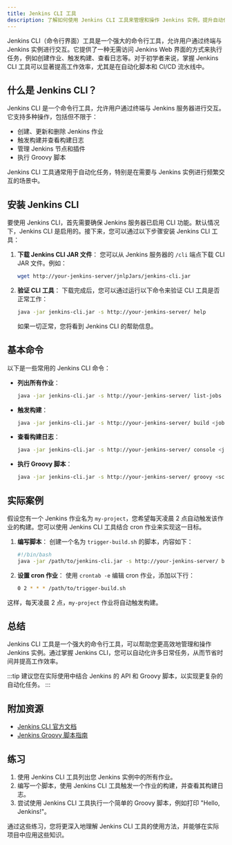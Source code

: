 ```yaml
---
title: Jenkins CLI 工具
description: 了解如何使用 Jenkins CLI 工具来管理和操作 Jenkins 实例，提升自动化效率。
---
```


Jenkins CLI（命令行界面）工具是一个强大的命令行工具，允许用户通过终端与 Jenkins 实例进行交互。它提供了一种无需访问 Jenkins Web 界面的方式来执行任务，例如创建作业、触发构建、查看日志等。对于初学者来说，掌握 Jenkins CLI 工具可以显著提高工作效率，尤其是在自动化脚本和 CI/CD 流水线中。

## 什么是 Jenkins CLI？

Jenkins CLI 是一个命令行工具，允许用户通过终端与 Jenkins 服务器进行交互。它支持多种操作，包括但不限于：

- 创建、更新和删除 Jenkins 作业
- 触发构建并查看构建日志
- 管理 Jenkins 节点和插件
- 执行 Groovy 脚本

Jenkins CLI 工具通常用于自动化任务，特别是在需要与 Jenkins 实例进行频繁交互的场景中。

## 安装 Jenkins CLI

要使用 Jenkins CLI，首先需要确保 Jenkins 服务器已启用 CLI 功能。默认情况下，Jenkins CLI 是启用的。接下来，您可以通过以下步骤安装 Jenkins CLI 工具：

1. **下载 Jenkins CLI JAR 文件**：
   您可以从 Jenkins 服务器的 `/cli` 端点下载 CLI JAR 文件。例如：
   ```bash
   wget http://your-jenkins-server/jnlpJars/jenkins-cli.jar
   ```

2. **验证 CLI 工具**：
   下载完成后，您可以通过运行以下命令来验证 CLI 工具是否正常工作：
   ```bash
   java -jar jenkins-cli.jar -s http://your-jenkins-server/ help
   ```
   如果一切正常，您将看到 Jenkins CLI 的帮助信息。

## 基本命令

以下是一些常用的 Jenkins CLI 命令：

- **列出所有作业**：
  ```bash
  java -jar jenkins-cli.jar -s http://your-jenkins-server/ list-jobs
  ```

- **触发构建**：
  ```bash
  java -jar jenkins-cli.jar -s http://your-jenkins-server/ build <job-name>
  ```

- **查看构建日志**：
  ```bash
  java -jar jenkins-cli.jar -s http://your-jenkins-server/ console <job-name> <build-number>
  ```

- **执行 Groovy 脚本**：
  ```bash
  java -jar jenkins-cli.jar -s http://your-jenkins-server/ groovy <script-file>
  ```

## 实际案例

假设您有一个 Jenkins 作业名为 `my-project`，您希望每天凌晨 2 点自动触发该作业的构建。您可以使用 Jenkins CLI 工具结合 cron 作业来实现这一目标。

1. **编写脚本**：
   创建一个名为 `trigger-build.sh` 的脚本，内容如下：
   ```bash
   #!/bin/bash
   java -jar /path/to/jenkins-cli.jar -s http://your-jenkins-server/ build my-project
   ```

2. **设置 cron 作业**：
   使用 `crontab -e` 编辑 cron 作业，添加以下行：
   ```bash
   0 2 * * * /path/to/trigger-build.sh
   ```

这样，每天凌晨 2 点，`my-project` 作业将自动触发构建。

## 总结

Jenkins CLI 工具是一个强大的命令行工具，可以帮助您更高效地管理和操作 Jenkins 实例。通过掌握 Jenkins CLI，您可以自动化许多日常任务，从而节省时间并提高工作效率。

:::tip
建议您在实际使用中结合 Jenkins 的 API 和 Groovy 脚本，以实现更复杂的自动化任务。
:::

## 附加资源

- [Jenkins CLI 官方文档](https://www.jenkins.io/doc/book/managing/cli/)
- [Jenkins Groovy 脚本指南](https://www.jenkins.io/doc/book/pipeline/shared-libraries/)

## 练习

1. 使用 Jenkins CLI 工具列出您 Jenkins 实例中的所有作业。
2. 编写一个脚本，使用 Jenkins CLI 工具触发一个作业的构建，并查看其构建日志。
3. 尝试使用 Jenkins CLI 工具执行一个简单的 Groovy 脚本，例如打印 "Hello, Jenkins!"。

通过这些练习，您将更深入地理解 Jenkins CLI 工具的使用方法，并能够在实际项目中应用这些知识。
